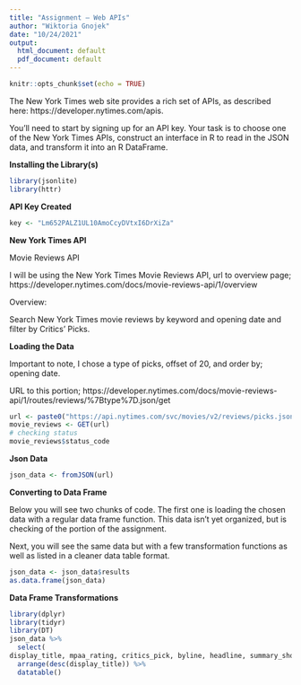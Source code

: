 ```yaml
---
title: "Assignment – Web APIs"
author: "Wiktoria Gnojek"
date: "10/24/2021"
output:
  html_document: default
  pdf_document: default
---
```

```r
knitr::opts_chunk$set(echo = TRUE)
```
The New York Times web site provides a rich set of APIs, as described here: https://developer.nytimes.com/apis. 

You’ll need to start by signing up for an API key. Your task is to choose one of the New York Times APIs, construct an interface in R to read in the JSON data, and transform it into an R DataFrame.

**Installing the Library(s)**
```r
library(jsonlite)
library(httr)
```
**API Key Created**
```r
key <- "Lm652PALZ1UL10AmoCcyDVtxI6DrXiZa"
```
**New York Times API**

Movie Reviews API

I will be using the New York Times Movie Reviews API, url to overview page; https://developer.nytimes.com/docs/movie-reviews-api/1/overview

Overview:

Search New York Times movie reviews by keyword and opening date and filter by Critics' Picks.

**Loading the Data**

Important to note, I chose a type of picks, offset of 20, and order by; opening date. 

URL to this portion; https://developer.nytimes.com/docs/movie-reviews-api/1/routes/reviews/%7Btype%7D.json/get
```r
url <- paste0("https://api.nytimes.com/svc/movies/v2/reviews/picks.json?offset=20&order=by-opening-date&api-key=",key)
movie_reviews <- GET(url)
# checking status
movie_reviews$status_code
```
**Json Data**
```r
json_data <- fromJSON(url)
```
**Converting to Data Frame**

Below you will see two chunks of code. The first one is loading the chosen data with a regular data frame function. This data isn't yet organized, but is checking of the portion of the assignment. 

Next, you will see the same data but with a few transformation functions as well as listed in a cleaner data table format. 
```r
json_data <- json_data$results
as.data.frame(json_data)
```
**Data Frame Transformations**
```r
library(dplyr)
library(tidyr)
library(DT)
json_data %>%
  select(
display_title, mpaa_rating, critics_pick, byline, headline, summary_short) %>%
  arrange(desc(display_title)) %>%
  datatable()
```